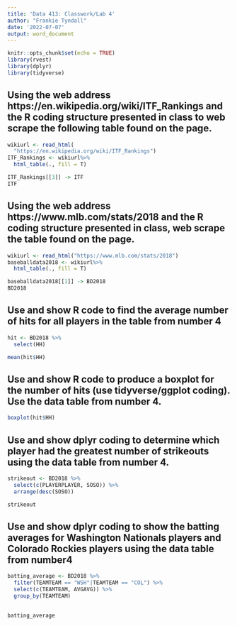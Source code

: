 ```yaml
---
title: 'Data 413: Classwork/Lab 4'
author: "Frankie Tyndall"
date: '2022-07-07'
output: word_document
---
```


```r
knitr::opts_chunk$set(echo = TRUE)
library(rvest)
library(dplyr)
library(tidyverse)
```

## Using the web address https://en.wikipedia.org/wiki/ITF_Rankings and the R coding structure presented in class to web scrape the following table found on the page.


```r
wikiurl <- read_html(
  "https://en.wikipedia.org/wiki/ITF_Rankings")
ITF_Rankings <- wikiurl%>%
  html_table(., fill = T)

ITF_Rankings[[3]] -> ITF
ITF
```

## Using the web address  https://www.mlb.com/stats/2018 and the R coding structure presented in class, web scrape the table found on the page.


```r

wikiurl <- read_html("https://www.mlb.com/stats/2018")
baseballdata2018 <- wikiurl%>%
  html_table(., fill = T)

baseballdata2018[[1]] -> BD2018
BD2018

```
##  Use and show R code to find the average number of hits for all players in the table from number 4

```r

hit <- BD2018 %>%
  select(HH)

mean(hit$HH)
```
## Use and show R code to produce a boxplot for the number of hits (use tidyverse/ggplot coding). Use the data table from number 4.

```r
boxplot(hit$HH)
```
## Use and show dplyr coding to determine which player had the greatest number of strikeouts using the data table from number 4.

```r
strikeout <- BD2018 %>%
  select(c(PLAYERPLAYER, SOSO)) %>%
  arrange(desc(SOSO))

strikeout

```

## Use and show dplyr coding to show the batting averages for Washington Nationals players and Colorado Rockies players using the data table from number4 
```r
batting_average <- BD2018 %>%
  filter(TEAMTEAM == "WSH"|TEAMTEAM == "COL") %>%
  select(c(TEAMTEAM, AVGAVG)) %>%
  group_by(TEAMTEAM)
  

batting_average
```
